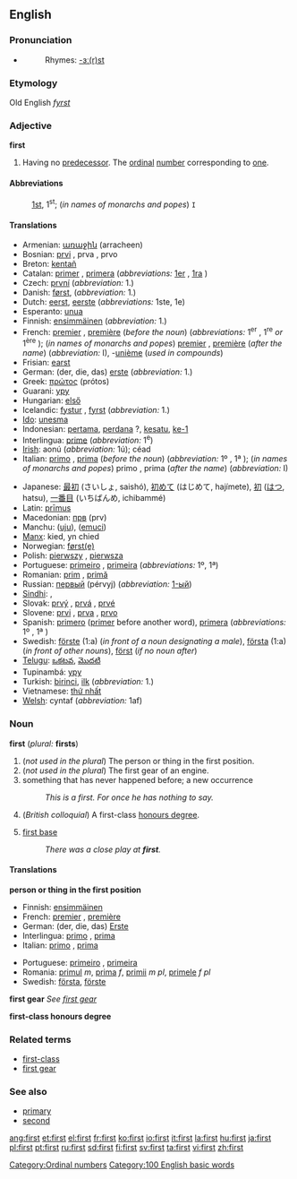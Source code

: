 ==English==

{{rank|know|much|after|96|first|down|good|never}}

===Pronunciation===
*{{audio|en-us-first.ogg|Audio (US)}}
*:Rhymes: [[Rhymes:English:-ɜː(r)st|-ɜː(r)st]]
===Etymology===
Old English ''[[fyrst]]''

===Adjective===
'''first'''

# Having no [[predecessor]]. The [[ordinal]] [[number]] corresponding to [[one]].

====Abbreviations====
:[[1st]], 1<sup>st</sup>; (''in names of monarchs and popes'') <tt>I</tt>

====Translations====
{{top}}
*Armenian: [[առաջին]] (arracheen)
*Bosnian: [[prvi]] {{m}}, prva {{f}}, prvo {{n}}
*Breton: [[kentañ]]
*Catalan: [[primer]] {{m}}, [[primera]] {{f}} (''abbreviations:'' [[1er]] {{m}}, [[1ra]] {{f}})
*Czech: [[první]] {{m}} {{f}} {{n}} (''abbreviation:'' 1.)
*Danish: [[først]], (''abbreviation:'' 1.)
*Dutch: [[eerst]], [[eerste]] (''abbreviations:'' 1ste, 1e)
*Esperanto: [[unua]]
*Finnish: [[ensimmäinen]] (''abbreviation:'' 1.)
*French: [[premier]] {{m}}, [[première]] {{f}} (''before the noun'') (''abbreviations:'' 1<sup>er</sup> {{m}}, 1<sup>re</sup> ''or'' 1<sup>ère</sup> {{f}}); (''in names of monarchs and popes'') [[premier]] {{m}}, [[première]] {{f}} (''after the name'') (''abbreviation:'' I), -[[unième]] (''used in compounds'')
*Frisian: [[earst]]
*German: (der, die, das) [[erste]] (''abbreviation:'' 1.)
*Greek: [[πρώτος]] (prótos)
*Guarani: [[ypy]]
*Hungarian: [[első]]
*Icelandic: [[fystur]] {{m}}, [[fyrst]] {{f}} (''abbreviation:'' 1.)
*[[Ido]]: [[unesma]]
*Indonesian: [[pertama]], [[perdana]] ?, [[kesatu]], [[ke-1]]
*Interlingua: [[prime]] (''abbreviation:'' 1<sup>e</sup>)
*[[Irish]]: aonú (''abbreviation:'' 1ú); céad
*Italian: [[primo]] {{m}}, [[prima]] {{f}} (''before the noun'') (''abbreviation:'' 1º {{m}}, 1ª {{f}}); (''in names of monarchs and popes'') primo {{m}}, prima {{f}} (''after the name'') (''abbreviation:'' I)
{{mid}}
*Japanese: [[最初]] (さいしょ, saishó), [[初めて]] (はじめて, hajímete), [[初]] ([[はつ]], hatsu), [[一番目]] (いちばんめ, ichibammé)
*Latin: [[primus|prīmus]]
*Macedonian: [[прв]] (prv)
*Manchu: ([[uju]]), ([[emuci]])
*[[Manx]]: kied, yn chied
*Norwegian: [[først(e)]]
*Polish: [[pierwszy]] {{m}}, [[pierwsza]] {{f}}
*Portuguese: [[primeiro]] {{m}}, [[primeira]] {{f}} (''abbreviations:'' 1º, 1ª)
*Romanian: [[prim]] {{m}}, [[primă]] {{f}}
*Russian: [[первый]] (pérvyj) (''abbreviation:'' [[1-ый]])
*[[Sindhi]]: {{SDchar|[[پهريون]]}} {{m}}, {{SDchar|[[پهرِين]]}} {{f}}
*Slovak: [[prvý]] {{m}}, [[prvá]] {{f}}, [[prvé]] {{n}}
*Slovene: [[prvi]] {{m}}, [[prva]] {{f}}, [[prvo]] {{n}}
*Spanish: [[primero]] {{m}} ([[primer]] before another word), [[primera]] {{f}} (''abbreviations:'' 1º {{m}}, 1ª {{f}})
*Swedish: [[förste]] (1:a) (''in front of a noun designating a male''), [[första]] (1:a) (''in front of other nouns''), [[först]] (''if no noun after'')
*[[Telugu]]: [[ఒకటవ]], [[మొదటి]]
*Tupinambá: [[ypy]]
*Turkish: [[birinci]], [[ilk]] (''abbreviation:'' 1.)
*Vietnamese: [[thứ nhất]]
*[[Welsh]]: cyntaf (''abbreviation:'' 1af)
{{bottom}}

===Noun===
'''first''' (''plural:'' '''firsts''')

#(''not used in the plural'') The person or thing in the first position.
#(''not used in the plural'') The first gear of an engine.
# something that has never happened before; a new occurrence
#:''This is a first. For once he has nothing to say.''
#(''British colloquial'') A first-class [[honours degree]].
#{{baseball}} [[first base]]
#: ''There was a close play at '''first'''.''


====Translations====
'''person or thing in the first position'''
{{top}}
*Finnish: [[ensimmäinen]]
*French: [[premier]] {{m}}, [[première]] {{f}}
*German: (der, die, das) [[Erste]]
*Interlingua: [[primo]] {{m}}, [[prima]] {{f}}
*Italian: [[primo]] {{m}}, [[prima]] {{f}}
{{mid}}
*Portuguese: [[primeiro]] {{m}}, [[primeira]] {{f}}
*Romania: [[primul]] ''m'', [[prima]] ''f'', [[primii]] ''m pl'', [[primele]] ''f pl''
*Swedish: [[första]], [[förste]]
{{bottom}}

'''first gear'''
''See [[first gear]]''

'''first-class honours degree'''
{{top}}
{{mid}}
{{bottom}}

===Related terms===
*[[first-class]]
*[[first gear]]

===See also===
*[[primary]]
*[[second]]

[[Category:Ordinal numbers]]
[[Category:100 English basic words]]

[[ang:first]]
[[et:first]]
[[el:first]]
[[fr:first]]
[[ko:first]]
[[io:first]]
[[it:first]]
[[la:first]]
[[hu:first]]
[[ja:first]]
[[pl:first]]
[[pt:first]]
[[ru:first]]
[[sd:first]]
[[fi:first]]
[[sv:first]]
[[ta:first]]
[[vi:first]]
[[zh:first]]
